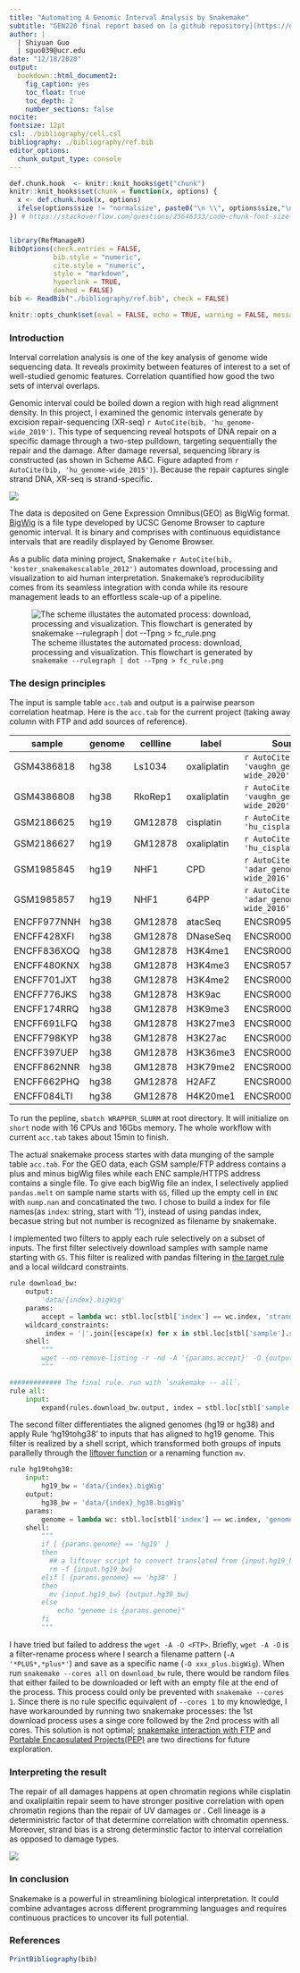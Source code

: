 ```yaml
---
title: "Automating A Genomic Interval Analysis by Snakemake"
subtitle: "GEN220 final report based on [a github repository](https://github.com/odingsy/gen220_finalProj)"
author: |
  | Shiyuan Guo
  | sguo039@ucr.edu
date: "12/18/2020"
output:
  bookdown::html_document2:
    fig_caption: yes
    toc_float: true
    toc_depth: 2
    number_sections: false
nocite: 
fontsize: 12pt
csl: ./bibliography/cell.csl
bibliography: ./bibliography/ref.bib
editor_options: 
  chunk_output_type: console
---
```


```r
def.chunk.hook  <- knitr::knit_hooks$get("chunk")
knitr::knit_hooks$set(chunk = function(x, options) {
  x <- def.chunk.hook(x, options)
  ifelse(options$size != "normalsize", paste0("\n \\", options$size,"\n\n", x, "\n\n \\normalsize"), x)
}) # https://stackoverflow.com/questions/25646333/code-chunk-font-size-in-rmarkdown-with-knitr-and-latex


library(RefManageR)
BibOptions(check.entries = FALSE,
           bib.style = "numeric",
           cite.style = "numeric",
           style = "markdown",
           hyperlink = TRUE,
           dashed = FALSE)
bib <- ReadBib("./bibliography/ref.bib", check = FALSE)

knitr::opts_chunk$set(eval = FALSE, echo = TRUE, warning = FALSE, message = FALSE, fig.align = 'center', size = "scriptsize", python.reticulate = FALSE)
```

### Introduction
Interval correlation analysis is one of the key analysis of genome wide sequencing data. It reveals proximity between features of interest to a set of well-studied genomic features. Correlation quantified how good the two sets of interval overlaps. 

Genomic interval could be boiled down a region with high read alignment density. In this project, I examined the genomic intervals generate by excision repair-sequencing (XR-seq) `r AutoCite(bib, 'hu_genome-wide_2019')`. This type of sequencing reveal hotspots of DNA repair on a specific damage through a two-step pulldown, targeting sequentially the repair and the damage. After damage reversal, sequencing library is constructed (as shown in Scheme A&C. Figure adapted from `r AutoCite(bib, 'hu_genome-wide_2015')`). Because the repair captures single strand DNA, XR-seq is strand-specific. 

![](http://genesdev.cshlp.org/content/29/9/948/F1.large.jpg)

The data is deposited on Gene Expression Omnibus(GEO) as BigWig format. [BigWig](https://genome.ucsc.edu/goldenpath/help/bigWig.html) is a file type developed by UCSC Genome Browser to capture genomic interval. It is binary and comprises with continuous equidistance intervals that are readily displayed by Genome Browser. 

As a public data mining project, Snakemake `r AutoCite(bib, 'koster_snakemakescalable_2012')` automates download, processing and visualization to aid human interpretation. Snakemake's reproducibility comes from its seamless integration with conda while its resoure management leads to an effortless scale-up of a pipeline. 

![The scheme illustates the automated process: download, processing and visualization. This flowchart is generated by `snakemake --rulegraph | dot --Tpng > fc_rule.png`](plots/fc_rule.png)

### The design principles
The input is sample table `acc.tab` and output is a pairwise pearson correlation heatmap. Here is the `acc.tab` for the current project (taking away column with FTP and add sources of reference). 

| sample      	| genome 	| cellline 	| label       	| Sources                                      	|
|-------------	|--------	|----------	|-------------	|----------------------------------------------	|
| GSM4386818  	| hg38   	| Ls1034   	| oxaliplatin 	| `r AutoCite(bib, 'vaughn_genome-wide_2020')` 	|
| GSM4386808  	| hg38   	| RkoRep1  	| oxaliplatin 	| `r AutoCite(bib, 'vaughn_genome-wide_2020')` 	|
| GSM2186625  	| hg19   	| GM12878  	| cisplatin   	| `r AutoCite(bib, 'hu_cisplatin_2016')`       	|
| GSM2186627  	| hg19   	| GM12878  	| oxaliplatin 	| `r AutoCite(bib, 'hu_cisplatin_2016')`       	|
| GSM1985845  	| hg19   	| NHF1     	| CPD         	| `r AutoCite(bib, 'adar_genome-wide_2016')`   	|
| GSM1985857  	| hg19   	| NHF1     	| 64PP        	| `r AutoCite(bib, 'adar_genome-wide_2016')`   	|
| ENCFF977NNH 	| hg38   	| GM12878  	| atacSeq     	| ENCSR095QNB                                  	|
| ENCFF428XFI 	| hg38   	| GM12878  	| DNaseSeq    	| ENCSR000EMT                                  	|
| ENCFF836XOQ 	| hg38   	| GM12878  	| H3K4me1     	| ENCSR000AKF                                  	|
| ENCFF480KNX 	| hg38   	| GM12878  	| H3K4me3     	| ENCSR057BWO                                  	|
| ENCFF701JXT 	| hg38   	| GM12878  	| H3K4me2     	| ENCSR000AKG                                  	|
| ENCFF776JKS 	| hg38   	| GM12878  	| H3K9ac      	| ENCSR000AKH                                  	|
| ENCFF174RRQ 	| hg38   	| GM12878  	| H3K9me3     	| ENCSR000AOX                                  	|
| ENCFF691LFQ 	| hg38   	| GM12878  	| H3K27me3    	| ENCSR000AKD                                  	|
| ENCFF798KYP 	| hg38   	| GM12878  	| H3K27ac     	| ENCSR000AKC                                  	|
| ENCFF397UEP 	| hg38   	| GM12878  	| H3K36me3    	| ENCSR000DRW                                  	|
| ENCFF862NNR 	| hg38   	| GM12878  	| H3K79me2    	| ENCSR000AOW                                  	|
| ENCFF662PHQ 	| hg38   	| GM12878  	| H2AFZ       	| ENCSR000AOV                                  	|
| ENCFF084LTI 	| hg38   	| GM12878  	| H4K20me1    	| ENCSR000AKI                                  	|

To run the pepline, `sbatch WRAPPER_SLURM` at root directory. It will initialize on `short` node with 16 CPUs and 16Gbs memory. The whole workflow with current `acc.tab` takes about 15min to finish. 

The actual snakemake process startes with data munging of the sample table `acc.tab`. For the GEO data, each GSM sample/FTP address contains a plus and minus bigWig files while each ENC sample/HTTPS address contains a single file. To give each bigWig file an index, I selectively applied `pandas.melt` on sample name starts with `GS`, filled up the empty cell in `ENC` with `nump.nan` and concatinated the two. I chose to build a index for file names(as `index`: string, start with '1'), instead of using pandas index, becasue string but not number is recognized as filename by snakemake. 

I implemented two filters to apply each rule selectively on a subset of inputs. The first filter selectively download samples with sample name starting with `GS`. This filter is realized with pandas filtering in [the target rule](https://snakemake.readthedocs.io/en/stable/tutorial/basics.html#step-7-adding-a-target-rule) and a local wildcard constraints.
```python
rule download_bw:
	output:
		'data/{index}.bigWig'
	params:
		accept = lambda wc: stbl.loc[stbl['index'] == wc.index, 'strand'].replace(acceptName).tolist()
	wildcard_constraints:
		 index = '|'.join([escape(x) for x in stbl.loc[stbl['sample'].str.startswith('GS'), 'index']])
	shell:
		"""
		wget --no-remove-listing -r -nd -A '{params.accept}' -O {output} {params.ftp}
		"""

############# The final rule. run with `snakemake -- all`. 
rule all:
	input:
		expand(rules.download_bw.output, index = stbl.loc[stbl['sample'].str.startswith('GS'), 'index'].tolist())
```

The second filter differentiates the aligned genomes (hg19 or hg38) and apply Rule 'hg19tohg38' to inputs that has aligned to hg19 genome. This filter is realized by a shell script, which transformed both groups of inputs parallelly through the [liftover function](https://www.biostars.org/p/81185/#476941) or a renaming function `mv`. 
```python
rule hg19tohg38:
	input:
		hg19_bw = 'data/{index}.bigWig'
	output:
		hg38_bw = 'data/{index}_hg38.bigWig'
	params:
		genome = lambda wc: stbl.loc[stbl['index'] == wc.index, 'genome'].tolist() 
	shell:
		"""
		if [ {params.genome} == 'hg19' ]
		then
		  ## a liftover script to convert translated from {input.hg19_bw} to {output.hg38_bw}
		  rm -f {input.hg19_bw} 
		elif [ {params.genome} == 'hg38' ]
		then
		  mv {input.hg19_bw} {output.hg38_bw}
		else
			echo "genome is {params.genome}"
		fi
		"""
```

I have tried but failed to address the `wget -A -O <FTP>`. Briefly, `wget -A -O` is a filter-rename process where I search a filename pattern (`-A '*PLUS*,*plus*'`) and save as a specific name (`-O xxx_plus.bigWig`). When run `snakemake --cores all` on `download_bw` rule, there would be random files that either failed to be downloaded or left with an empty file at the end of the process. This process could only be prevented with `snakemake --cores 1`. Since there is no rule specific equivalent of `--cores 1` to my knowledge, I have workarounded by running two snakemake processes: the 1st download process uses a singe core followed by the 2nd process with all cores. This solution is not optimal; [snakemake interaction with FTP](https://snakemake.readthedocs.io/en/stable/snakefiles/remote_files.html#file-transfer-protocol-ftp) and [Portable Encapsulated Projects(PEP)](http://pep.databio.org/en/latest/) are two directions for future exploration.

### Interpreting the result

The repair of all damages happens at open chromatin regions while cisplatin and oxaliplaitin repair seem to have stronger positive correlation with open chromatin regions than the repair of UV damages or . Cell lineage is a deterministric factor of that determine  correlation with chromatin openness. Moreover, strand bias is a strong determinstic factor to interval correlation as opposed to damage types.  
 
![](plots/plot.png)


### In conclusion
Snakemake is a powerful in streamlining biological interpretation. It could combine advantages across different programming languages and requires continuous practices to uncover its full potential.  


### References
```r
PrintBibliography(bib)
```